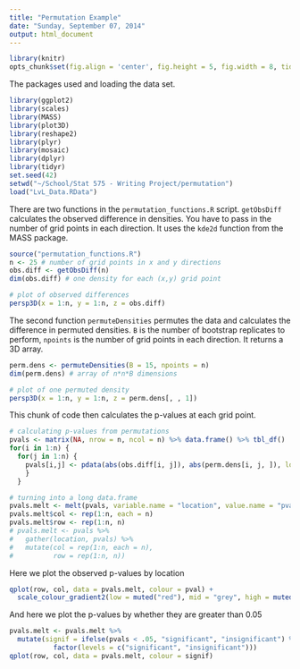 ```yaml
---
title: "Permutation Example"
date: "Sunday, September 07, 2014"
output: html_document
---
```


```r
library(knitr)
opts_chunk$set(fig.align = 'center', fig.height = 5, fig.width = 8, tidy = F)
```


The packages used and loading the data set.

```r
library(ggplot2)
library(scales)
library(MASS)
library(plot3D)
library(reshape2)
library(plyr)
library(mosaic)
library(dplyr)
library(tidyr)
set.seed(42)
setwd("~/School/Stat 575 - Writing Project/permutation")
load("LvL_Data.RData")
```

There are two functions in the `permutation_functions.R` script.  `getObsDiff` calculates the observed difference in densities.  You have to pass in the number of grid points in each direction.  It uses the `kde2d` function from the MASS package.

```r
source("permutation_functions.R")
n <- 25 # number of grid points in x and y directions
obs.diff <- getObsDiff(n)
dim(obs.diff) # one density for each (x,y) grid point

# plot of observed differences
persp3D(x = 1:n, y = 1:n, z = obs.diff)
```

The second function `permuteDensities` permutes the data and calculates the difference in permuted densities.  `B` is the number of bootstrap replicates to perform, `npoints` is the number of grid points in each direction.  It returns a 3D array.

```r
perm.dens <- permuteDensities(B = 15, npoints = n)
dim(perm.dens) # array of n*n*B dimensions

# plot of one permuted density
persp3D(x = 1:n, y = 1:n, z = perm.dens[, , 1])
```

This chunk of code then calculates the p-values at each grid point.


```r
# calculating p-values from permutations
pvals <- matrix(NA, nrow = n, ncol = n) %>% data.frame() %>% tbl_df()
for(i in 1:n) {
  for(j in 1:n) {
    pvals[i,j] <- pdata(abs(obs.diff[i, j]), abs(perm.dens[i, j, ]), lower.tail = F)
    }
  }

# turning into a long data.frame
pvals.melt <- melt(pvals, variable.name = "location", value.name = "pval")
pvals.melt$col <- rep(1:n, each = n)
pvals.melt$row <- rep(1:n, n)
# pvals.melt <- pvals %>% 
#   gather(location, pvals) %>% 
#   mutate(col = rep(1:n, each = n), 
#          row = rep(1:n, n))
```

Here we plot the observed p-values by location

```r
qplot(row, col, data = pvals.melt, colour = pval) + 
  scale_colour_gradient2(low = muted("red"), mid = "grey", high = muted("blue"), midpoint = .2)
```

And here we plot the p-values by whether they are greater than 0.05

```r
pvals.melt <- pvals.melt %>% 
  mutate(signif = ifelse(pvals < .05, "significant", "insignificant") %>% 
           factor(levels = c("significant", "insignificant")))
qplot(row, col, data = pvals.melt, colour = signif)
```


